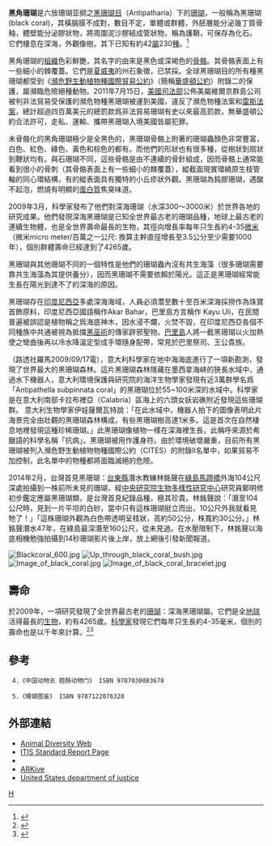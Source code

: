 {{Automatic taxobox
| taxon = Antipatharia
| image = Blackcoral colony 600.jpg
| image_caption = 
| authority = [[亨利·米爾·愛德華|Milne-Edwards]] & Haime, 1857
| subdivision_ranks = [[科|科]]
| subdivision = 
* [[黑珊瑚科|黑珊瑚科]] Antipathidae
* Aphanipathidae
* Cladopathidae
* Leiopathidae
* Myriopathidae
* [[裂珊瑚科|裂珊瑚科]] Schizopathidae
* Stylopathidae
}}

'''黑角珊瑚'''是六放珊瑚亚纲之[[黑珊瑚目|黑珊瑚目]]（Antipatharia）下的[[珊瑚|珊瑚]]，一般稱為黑珊瑚(black coral)，其橫膈膜不成對，數目不定，單體或群體，外胚層能分泌幾丁質骨釉，體壁能分泌膠狀物，將周圍泥沙膠結成管狀物，稱為護鞘，可保存為化石。
它們棲息在深海，外觀像樹。其下已知有約42[[屬|屬]]230[[種|種]]。<ref>{{Cite journal en|author=Tazioli, S., Bo, M., Boyer, M., Rotinsulu, H. & Bavestrello, G.|year=2007|title=Ecology of some common antipatharians from the Marine Park of Bunaken (North Sulawesi, Indonesia)|journal=Zoological Studies|volume=46|pages=227–241}}</ref>

黑角珊瑚的[[组织_(生物学)|組織]]色彩鮮艷，其名字的由來是黑色或深褐色的[[骨骼|骨骼]]。其骨骼表面上有一些細小的棘覆蓋。它們是[[夏威夷|夏威夷]]的州石象徵，已禁採。全球黑珊瑚目的所有種黑珊瑚都受到《[[瀕危野生動植物種國際貿易公約|瀕危野生動植物種國際貿易公約]]》（簡稱[[華盛頓公約|華盛頓公約]]）附錄二的保護，屬瀕臨危險絕種動物。2011年7月15日，[http://www.justice.gov/opa/pr/2011/October/11-enrd-1410.html 美國司法部]公佈美屬維爾京群島公司被判非法貿易受保護的瀕危物種黑珊瑚被運到美國，違反了瀕危物種法案和[[雷斯法案|雷斯法案]]，總計超過四百萬美元的總罰款爲非法貿易珊瑚有史以來最高罰款，無華盛頓公約合法許可，走私、運輸、攜帶黑珊瑚入境美國皆屬犯罪。

未骨骼化的黑角珊瑚極少是全黑色的，黑珊瑚骨骼上附著的珊瑚蟲顏色非常豐富，白色、紅色、綠色、黃色和棕色的都有。而他們的形狀也有很多種，從樹狀到扇狀到鞭狀均有。與石珊瑚不同，這些骨骼是由不連續的骨針組成，因而骨骼上通常能看到很小的骨刺（其骨骼表面上有一些細小的棘覆蓋），縱截面現實環繞原生枝管軸的同心環結構，有的縱表面具有獨特的小丘疹狀外觀。黑珊瑚為鈍膠珊瑚，遇酸不起泡，燃燒有明顯的[[蛋白質|蛋白質]]焦臭味道。

2009年3月，科學家發布了他們對深海珊瑚（水深300〜3000米）於世界各地的研究成果。他們發現深海黑珊瑚是已知全世界最古老的珊瑚品種，地球上最古老的連續生物體，也是全世界壽命最長的生物，其徑向增長率每年只生長約4-35[[微米|微米]]（微米micro meter/百萬之一公尺: 換算主幹直徑增長至3.5公分至少需要1000年），個別群體壽命已經達到了4265歲。

黑珊瑚與其他珊瑚不同的一個特性是他們的珊瑚蟲內沒有共生海藻（很多珊瑚需要靠共生海藻為其提供養分），因而黑珊瑚不需要依賴於陽光。這正是黑珊瑚經常能生長在陽光到達不了的深海的原因。

黑珊瑚存在[[印度尼西亞|印度尼西亞]]多處深海海域，人員必須濳至數十至百米深海採撈作為珠寶首飾原料，印度尼西亞國語稱作Akar Bahar，巴里島方言稱作 Kayu Uli，在民間普遍被誤認是植物稱之爲海底神木，因水浸不爛，火焚不毀，在印度尼西亞各個不同種族中共通被視為抵擋[[Black_magic|黑巫術]]的傳家辟邪聖物。[[巴里島|巴里島]]人將一截黑珊瑚以火加熱使之彎曲後再以冷水降溫定型成手環隨身配帶，常見於巴里祭司、王公貴族。

（路透社羅馬2009/09/17電），意大利科學家在地中海海底進行了一項新勘測，發現了世界最大的黑珊瑚森林。這片黑珊瑚森林隱藏在墨西拿海峽的狹長水域中，通過水下機器人，意大利環境保護與研究院的海洋生物學家發現有近3萬群學名爲「Antipathella subpinnata coral」的黑珊瑚位於55~100米深的水域中。科學家是在意大利南部卡拉布裡亞（Calabria）區海上的六頭女妖岩礁附近發現這些珊瑚群。 意大利生物學家伊娃薩爾瓦特說：「在此水域中，機器人拍下的圖像表明此片海景完全由壯觀的黑珊瑚森林構成，有些黑珊瑚樹高達1米多。這是首次在自然棲息地裡發現這種珍稀珊瑚。」此黑珊瑚像植物一樣在深海裡生長，此稱呼來源於希臘語的科學名稱「抗病」。黑珊瑚被用作護身符。由於環境破壞嚴重，目前所有黑珊瑚被列入瀕危野生動植物物種國際公約（CITES）的附錄II名單中，如果貿易不加控制，此名單中的物種都將面臨滅絕的危險。

2014年2月，台灣首見黑珊瑚：[[台東縣|台東縣]]潛水教練林銘聲在[[綠島|綠島]][[馬蹄橋|馬蹄橋]]外海104公尺深處拍攝到一株前所未見的珊瑚，經[[中央研究院生物多樣性研究中心|中央研究院生物多樣性研究中心]]研究員鄭明修初步鑑定應屬黑珊瑚類，是台灣首見紀錄品種，極其珍貴。林銘聲說：「潛至104公尺時，見到一片平坦的白砂，當中只有這株珊瑚挺立而出，10公尺外我就看見牠了！」「這株珊瑚外觀為白色帶透明呈枝狀，高約50公分，株寬約30公分。」林銘聲潛水47年，在綠島最深潛至160公尺，從未見過。在水壓限制下，林銘聲以海底相機勉強拍攝到14秒珊瑚影片後上岸，放上網後引發新聞報道。

[[File:Blackcoral_600.jpg|thumb]]
[[File:Up_through_black_coral_bush.jpg|thumb]]
[[File:Image_of_black_coral.jpg|thumb]]
[[File:Image_of_black_coral_bracelet.jpg|thumb]]

== 壽命 ==
於2009年，一項研究發現了全世界最古老的[[珊瑚|珊瑚]]：深海黑珊瑚屬。它們是全[[地球|地球]]活得最長的[[生物|生物]]，約有4265歲。[[科學家|科學家]]發現它們每年只生長約4-35毫米，個別的壽命也是以千年來計算。<ref name="Roark2009">{{cite journal en|author=Roark EB, Guilderson TP, Dunbar RB, Fallon SJ, Mucciarone DA |title=Extreme longevity in proteinaceous deep-sea corals |journal=Proc Natl Acad Sci USA |date=2009-03-23 |volume=[Epub ahead of print] |pmid=19307564}}</ref><ref name="Graczyk2009">{{cite web |last=Graczyk |first=Michael |title=Scientists ID living coral as 4,265 years old |url=http://www.chron.com/disp/story.mpl/ap/tx/6341406.html |publisher=The Associated Press |date=2009-03-25 |accessdate=2009-08-31 |archive-date=2009-04-01 |archive-url=https://web.archive.org/web/20090401071807/http://www.chron.com/disp/story.mpl/ap/tx/6341406.html |dead-url=no }}</ref>

== 參考 ==
{{reflist}}
  4.《中国动物志 腔肠动物门》 ISBN 9787030083678

  5.《珊瑚图鉴》 ISBN 9787122076328

== 外部連結 ==
* [http://animaldiversity.ummz.umich.edu/site/accounts/classification/Antipatharia.html#Antipatharia Animal Diversity Web]
* [http://www.itis.gov/servlet/SingleRpt/SingleRpt?search_topic=TSN&search_value=51940 ITIS Standard Report Page]
* {{cite web |last=Mead |first=Gale |title=Research Expedition Aimed at Halting Loss of Black Coral |publisher=National Geographic News |date=2001-06-08 |url=http://news.nationalgeographic.com/news/2001/06/0606_blackcoral.html}}
* [https://web.archive.org/web/20091009122612/http://www.arkive.org/black-corals/leiopathes-spp/ ARKive]
* [http://www.justice.gov/opa/pr/2011/October/11-enrd-1410.html#The United States department of justice]
{{Taxonbar|from=Q1479472}}

[[Category:黑珊瑚目|H]]